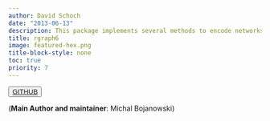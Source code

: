 ```yaml
---
author: David Schoch
date: "2013-06-13"
description: This package implements several methods to encode networks as Encode network data as strings of printable ASCII characters.
title: rgraph6
image: featured-hex.png
title-block-style: none
toc: true
priority: 7
---
```


<button type="button" class="btn btn-outline-success"><a href="https://github.com/mbojan/rgraph6">GITHUB</a></button>

(**Main Author and maintainer**: Michal Bojanowski)  


